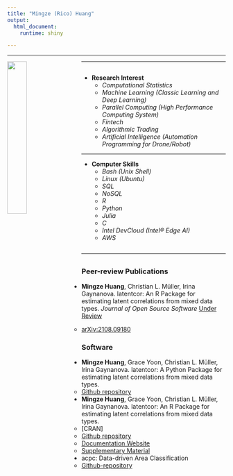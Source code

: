 ```yaml
---
title: "Mingze (Rico) Huang"
output:
  html_document:
    runtime: shiny

---
```


<style>
  .col2 {
    columns: 2 300px;         /* number of columns and width in pixels*/
    -webkit-columns: 2 300px; /* chrome, safari */
    -moz-columns: 2 300px;    /* firefox */
  }
  .col3 {
    columns: 3 100px;
    -webkit-columns: 3 100px;
    -moz-columns: 3 100px;
  }
</style>

---

<img src="images/me.jpg" style = "width:30%; margin-right: 20px" align = "left">

---

<div class="col2">

- **Research Interest**
  - *Computational Statistics*
  - *Machine Learning (Classic Learning and Deep Learning)*
  - *Parallel Computing (High Performance Computing System)*
  - *Fintech*
  - *Algorithmic Trading*
  - *Artificial Intelligence (Automation Programming for Drone/Robot)*
  
---



- **Computer Skills**
  - *Bash (Unix Shell)*
  - *Linux (Ubuntu)*
  - *SQL*
  - *NoSQL*
  - *R*
  - *Python*
  - *Julia*
  - *C*
  - *Intel DevCloud (Intel® Edge AI)*
  - *AWS*

</div>

---

## {.tabset}

### Peer-review Publications

- **Mingze Huang**, Christian L. Müller, Irina Gaynanova. latentcor: An R Package for estimating latent correlations from mixed data types. *Journal of Open Source Software* [Under Review](https://joss.theoj.org/papers/4a6c419d1fb73148cbf13881b97c5ba9)

  - [arXiv:2108.09180](https://arxiv.org/abs/2108.09180)

### Software

- **Mingze Huang**, Grace Yoon, Christian L. Müller, Irina Gaynanova. latentcor: A Python Package for estimating latent correlations from mixed data types.
  - [Github repository](https://github.com/mingzehuang/latentcor_py) 
    
- **Mingze Huang**, Grace Yoon, Christian L. Müller, Irina Gaynanova. latentcor: An R Package for estimating latent correlations from mixed data types.
  - [CRAN]
  - [Github repository](https://github.com/mingzehuang/latentcor) 
  - [Documentation Website](https://mingzehuang.github.io/latentcor/)
  - [Supplementary Material](https://github.com/mingzehuang/latentcor_evaluation)
    
- acpc: Data-driven Area Classification 
  - [Github-repository](https://github.com/mingzehuang/acpc)